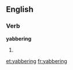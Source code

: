 ==English==

===Verb===
'''yabbering'''

# {{present participle of|[[yabber]]}}

[[et:yabbering]]
[[fr:yabbering]]